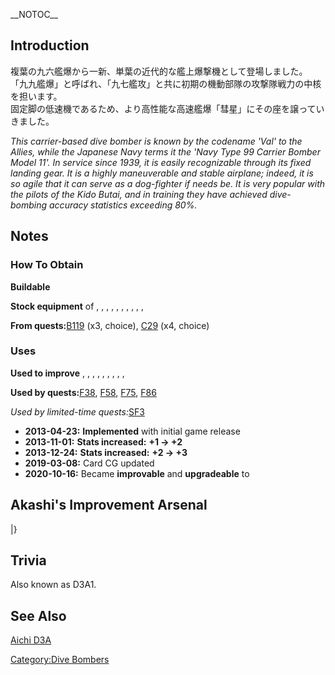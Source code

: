 __NOTOC__
{{EquipmentInfo}}

==Introduction==
複葉の九六艦爆から一新、単葉の近代的な艦上爆撃機として登場しました。<br>
「九九艦爆」と呼ばれ、「九七艦攻」と共に初期の機動部隊の攻撃隊戦力の中核を担います。<br>
固定脚の低速機であるため、より高性能な高速艦爆「彗星」にその座を譲っていきました。


''This carrier-based dive bomber is known by the codename 'Val' to the Allies, while the Japanese Navy terms it the 'Navy Type 99 Carrier Bomber Model 11'. In service since 1939, it is easily recognizable through its fixed landing gear. It is a highly maneuverable and stable airplane; indeed, it is so agile that it can serve as a dog-fighter if needs be. It is very popular with the pilots of the Kido Butai, and in training they have achieved dive-bombing accuracy statistics exceeding 80%.''

==Notes==
<div class="mw-collapsible"><h3>How To Obtain</h3>
<div class="mw-collapsible-content">
'''Buildable'''

'''Stock equipment''' of {{Ship/Link|Akagi}}, {{Ship/Link|Hiryuu}}, {{Ship/Link|Hiyou}}, {{Ship/Link|Houshou}}, {{Ship/Link|Junyou}}, {{Ship/Link|Kaga}}, {{Ship/Link|Shouhou}}, {{Ship/Link|Shoukaku}}, {{Ship/Link|Souryuu}}, {{Ship/Link|Zuihou}}, {{Ship/Link|Zuikaku}}

'''From quests: '''[[Quests#B119|B119]] (x3, choice), [[Quests#C29|C29]] (x4, choice)

</div></div>

<div class="mw-collapsible"><h3>Uses</h3>
<div class="mw-collapsible-content">
'''Used to improve''' {{Equipment/Link|Type 0 Fighter Model 52}}, {{Equipment/Link|Type 99 Dive Bomber}}, {{Equipment/Link|Type 99 Dive Bomber (Egusa Squadron)}}, {{Equipment/Link|Type 96 Land-based Attack Aircraft}}, {{Equipment/Link|Re.2001 OR Kai}}, {{Equipment/Link|SBD}}, {{Equipment/Link|O Type Observation Autogyro Kai Ni}}, {{Equipment/Link|Type 99 Dive Bomber Model 22}}, {{Equipment/Link|Type 99 Dive Bomber Model 22 (Skilled)}}, {{Equipment/Link|SBD-5}}

'''Used by quests: '''[[Quests#F38|F38]], [[Quests#F58|F58]], [[Quests#F75|F75]], [[Quests#F86|F86]]

''Used by limited-time quests: ''[[Quests/Seasonal#SF3|SF3]]

</div></div>


<div class="mw-collapsible><h3>Updates History</h3>
<div class="mw-collapsible-content>
* '''2013-04-23:''' '''Implemented''' with initial game release
* '''2013-11-01:''' '''Stats increased:'''  '''{{ASW}}+1 → {{ASW}}+2 '''
* '''2013-12-24:''' '''Stats increased:'''  '''{{ASW}}+2 → {{ASW}}+3 '''
* '''2019-03-08:''' Card CG updated
* '''2020-10-16:''' Became '''improvable''' and '''upgradeable''' to {{Equipment/Link|Type 99 Dive Bomber Model 22}}
</div></div>

==Akashi's Improvement Arsenal==
{{AkashiWorkshop}}
{{AkashiWorkshopLine
|Name=Type 99 Dive Bomber
|ItemType=RedPlane
|Fuel=190
|Ammo=190
|Steel=0
|Baux=290
|Mats0-5=3/3
|Mats6-9=3/5
|Mats10=4/7
|Screws0-5=1/2
|Screws6-9=2/4
|Screws10=3/5
|EquipConsume0-5=1x{{RedPlane|Type 99 Dive Bomber}}
|EquipConsume6-9=2x{{RedPlane|Type 99 Dive Bomber}}
|EquipConsume10=2x{{Seaplane|Type 0 Recon Seaplane}}
|Sun=So<br/>&nbsp;<br/>Zu
|Mon=&nbsp;<br/>Hi<br/>Zu
|Tue=&nbsp;<br/>Hi<br/>Zu
|Wed=&nbsp;<br/>Hi<br/>&nbsp;
|Thu=So<br/>&nbsp;<br/>&nbsp;
|Fri=So<br/>&nbsp;<br/>Zu
|Sat=So<br/>&nbsp;<br/>Zu
|2ndShip=[[Souryuu]]<br/>[[Hiryuu]]<br/>[[Zuihou]]
|Notes = Uses Type 99 Dive Bomber for improvement up to ★+10 <br> Uses 2x [[Type 0 Recon Seaplane]] for upgrade to [[Type 99 Dive Bomber Model 22]].
}}
|}

==Trivia==
Also known as D3A1.

==See Also==
[[wikipedia:Aichi D3A|Aichi D3A]]
{{Equipmentlist}}
[[Category:Dive Bombers]]